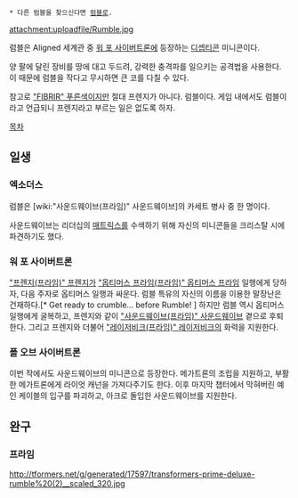  * 다른 럼블을 찾으신다면 [[럼블]]로.

attachment:uploadfile/Rumble.jpg

럼블은 Aligned  세계관 중 [[워 포 사이버트론]]에 등장하는 [[디셉티콘]] 미니콘이다.

양 팔에 달린 장비를 땅에 대고 두드려, 강력한 충격파를 일으키는 공격법을 사용한다. 이 때문에 럼블을 작다고 무시하면 큰 코를 다칠 수 있다.

참고로 [["FIBRIR" 푸른색이지만]] 절대 프렌지가 아니다. 럼블이다. 게임 내에서도 럼블이라고 언급되니 프렌지라고 부르는 일은 없도록 하자.

[[목차]]


== 일생 ==
=== 엑소더스 ===
럼블은 [wiki:"사운드웨이브(프라임)" 사운드웨이브]의 카세트 병사 중 한 명이다. 

사운드웨이브는 리더십의 [[매트릭스]]를 수색하기 위해 자신의 미니콘들을 크리스탈 시에 파견하기도 했다.

=== 워 포 사이버트론 ===
[["프렌지(프라임)" 프렌지]]가 [["옵티머스 프라임(프라임)" 옵티머스 프라임]] 일행에게 당하자, 다음 주자로 옵티머스 일행과 싸운다. 럼블 특유의 자신의 이름을 이용한 말장난은 건재하다.[* Get ready to crumble... before Rumble! ] 하지만 럼블 역시 옵티머스 일행에게 굴복하고, 프렌지와 같이 [["사운드웨이브(프라임)" 사운드웨이브]] 곁으로 후퇴한다. 그리고 프렌지와 더불어 [["레이저비크(프라임)" 레이저비크]]의 화력을 지원한다.

=== 폴 오브 사이버트론 ===
이번 작에서도 사운드웨이브의 미니콘으로 등장한다. 메가트론의 조립을 지원하고, 부활한 메가트론에게 라이엇 캐넌을 가져다주기도 한다. 이후 마지막 챕터에서 막혀버린 예인 케이블의 입구를 파괴하고, 아크로 돌입한 사운드웨이브를 지원한다.

== 완구 ==
=== 프라임 ===
http://tformers.net/g/generated/17597/transformers-prime-deluxe-rumble%20(2)__scaled_320.jpg
